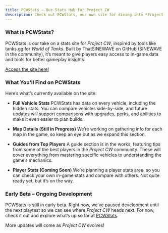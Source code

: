 ```yaml
---
title: PCWStats – Our Stats Hub for Project CW
description: Check out PCWStats, our own site for diving into *Project CW* stats, vehicle comparisons, maps, and more: [PCWStats](https://thatsinewave.github.io/PCWStats/).
---
```


### What is PCWStats?
PCWStats is our take on a stats site for *Project CW*, inspired by tools like tanks.gg for *World of Tanks*. Built by ThatSINEWAVE on GitHub (SINEWAVE in the community), it’s meant to give players easy access to in-game data and tools for better gameplay insights.

[Access the site here!](https://thatsinewave.github.io/PCWStats)

### What You’ll Find on PCWStats

Here’s what’s currently available on the site:

- **Full Vehicle Stats**
  PCWStats has data on every vehicle, including the hidden stats. You can compare vehicles side-by-side, and future updates will support comparisons with upgrades, perks, and abilities to make it even easier to plan builds.

- **Map Details (Still in Progress)**
  We’re working on gathering info for each map in the game, so keep an eye out as we expand this section.

- **Guides from Top Players**
  A guide section is in the works, featuring tips from some of the best players in the *Project CW* community. These will cover everything from mastering specific vehicles to understanding the game’s mechanics.

- **Player Stats (Coming Soon)**
  We’re planning a player stats area, so you can check your own in-game stats and compare with others. Not quite ready yet, but it’s on the way.

### Early Beta – Ongoing Development

PCWStats is still in early beta. Right now, we’ve paused development until the next playtest so we can see where *Project CW* heads next. For now, check it out and explore what’s up so far at [PCWStats](https://thatsinewave.github.io/PCWStats/).

More updates will come as *Project CW* evolves!